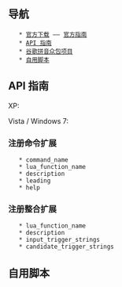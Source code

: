 ﻿
== 导航 ==

    * [http://www.google.com/ime/pinyin/ 官方下载] —— [http://www.google.com/ime/pinyin/api.html 官方指南]
    * [http://code.google.com/p/footearthtest/wiki/GooglePyApiLua#API_指南 API 指南]
    * [http://code.google.com/p/google-pinyin-api/ 谷歌拼音众包项目]
    * [http://code.google.com/p/footearthtest/wiki/GooglePyApiLua#自用脚本 自用脚本]

== API 指南 ==

XP: 

{{{C:\Documents and Settings\All Users\Application Data\Google\Google Pinyin 2\Extensions\base.lua}}}

Vista / Windows 7: 

{{{C:\ProgramData\Google\Google Pinyin 2\Extensions\base.lua}}}

=== 注册命令扩展 ===

{{{ime.register_command(command_name, lua_function_name, description, leading, help)}}}

    * command_name
    * lua_function_name
    * description
    * leading
    * help

=== 注册整合扩展 ===

{{{ime.register_trigger(lua_function_name, description, input_trigger_strings, candidate_trigger_strings)}}}

    * lua_function_name
    * description
    * input_trigger_strings
    * candidate_trigger_strings

== 自用脚本 ==
